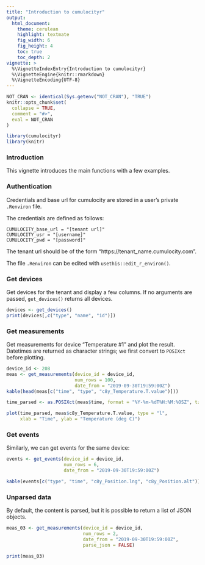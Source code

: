 ```yaml
---
title: "Introduction to cumulocityr"
output:
  html_document:
    theme: cerulean
    highlight: textmate
    fig_width: 6
    fig_height: 4
    toc: true
    toc_depth: 2
vignette: >
  %\VignetteIndexEntry{Introduction to cumulocityr}
  %\VignetteEngine{knitr::rmarkdown}
  %\VignetteEncoding{UTF-8}
---
```


```r
NOT_CRAN <- identical(Sys.getenv("NOT_CRAN"), "TRUE")
knitr::opts_chunk$set(
  collapse = TRUE,
  comment = "#>",
  eval = NOT_CRAN
)
```



```r
library(cumulocityr)
library(knitr)
```

### Introduction

This vignette introduces the main functions with a few examples.

### Authentication

Credentials and base url for cumulocity are stored in a user's private `.Renviron` file.

The credentials are defined as follows:

```
CUMULOCITY_base_url = "[tenant url]"
CUMULOCITY_usr = "[username]"
CUMULOCITY_pwd = "[password]"
```

The tenant url should be of the form "https://tenant_name.cumulocity.com".

The file `.Renviron` can be edited with `usethis::edit_r_environ()`.



### Get devices

Get devices for the tenant and display a few columns. If no arguments are passed, `get_devices()` returns all devices.

```r
devices <- get_devices()
print(devices[,c("type", "name", "id")])
```


### Get measurements

Get measurements for device "Temperature #1" and plot the result. Datetimes are returned as character strings; we first convert to `POSIXct` before plotting.
```r
device_id <- 208
meas <- get_measurements(device_id = device_id,
                         num_rows = 100,
                         date_from = "2019-09-30T19:59:00Z")
kable(head(meas[c("time", "type", "c8y_Temperature.T.value")]))

time_parsed <- as.POSIXct(meas$time, format = "%Y-%m-%dT%H:%M:%OSZ", tz = "Z")

plot(time_parsed, meas$c8y_Temperature.T.value, type = "l",
     xlab = "Time", ylab = "Temperature (deg C)")

```


### Get events

Similarly, we can get events for the same device:
```r
events <- get_events(device_id = device_id,
                     num_rows = 6,
                     date_from = "2019-09-30T19:59:00Z")

kable(events[c("type", "time", "c8y_Position.lng", "c8y_Position.alt")])
```

### Unparsed data

By default, the content is parsed, but it is possible to return a list of JSON objects.
```r
meas_03 <- get_measurements(device_id = device_id,
                            num_rows = 2,
                            date_from = "2019-09-30T19:59:00Z",
                            parse_json = FALSE)

print(meas_03)
```
